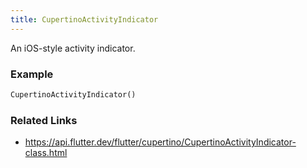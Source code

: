 ```yaml
---
title: CupertinoActivityIndicator
---
```


An iOS-style activity indicator.

### Example

```dart liveslice=CupertinoActivityIndicator
CupertinoActivityIndicator()
```

### Related Links
- https://api.flutter.dev/flutter/cupertino/CupertinoActivityIndicator-class.html
